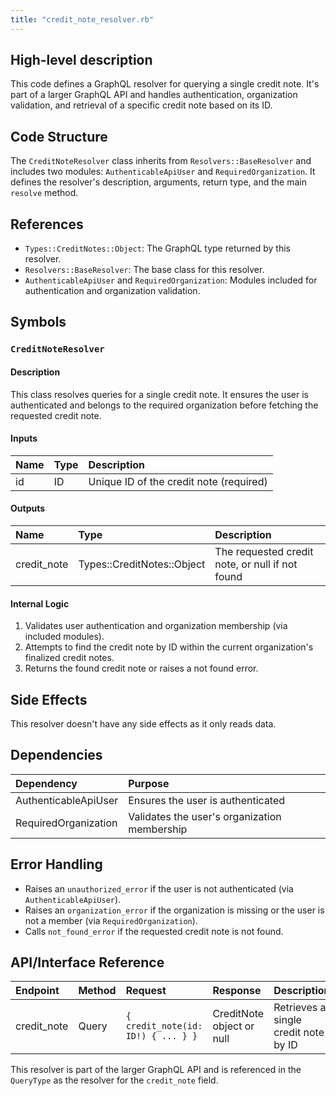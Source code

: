 ```yaml
---
title: "credit_note_resolver.rb"
---
```


## High-level description
This code defines a GraphQL resolver for querying a single credit note. It's part of a larger GraphQL API and handles authentication, organization validation, and retrieval of a specific credit note based on its ID.

## Code Structure
The `CreditNoteResolver` class inherits from `Resolvers::BaseResolver` and includes two modules: `AuthenticableApiUser` and `RequiredOrganization`. It defines the resolver's description, arguments, return type, and the main `resolve` method.

## References
- `Types::CreditNotes::Object`: The GraphQL type returned by this resolver.
- `Resolvers::BaseResolver`: The base class for this resolver.
- `AuthenticableApiUser` and `RequiredOrganization`: Modules included for authentication and organization validation.

## Symbols

### `CreditNoteResolver`
#### Description
This class resolves queries for a single credit note. It ensures the user is authenticated and belongs to the required organization before fetching the requested credit note.

#### Inputs
| Name | Type | Description |
|:-----|:-----|:------------|
| id | ID | Unique ID of the credit note (required) |

#### Outputs
| Name | Type | Description |
|:-----|:-----|:------------|
| credit_note | Types::CreditNotes::Object | The requested credit note, or null if not found |

#### Internal Logic
1. Validates user authentication and organization membership (via included modules).
2. Attempts to find the credit note by ID within the current organization's finalized credit notes.
3. Returns the found credit note or raises a not found error.

## Side Effects
This resolver doesn't have any side effects as it only reads data.

## Dependencies
| Dependency | Purpose |
|:-----------|:--------|
| AuthenticableApiUser | Ensures the user is authenticated |
| RequiredOrganization | Validates the user's organization membership |

## Error Handling
- Raises an `unauthorized_error` if the user is not authenticated (via `AuthenticableApiUser`).
- Raises an `organization_error` if the organization is missing or the user is not a member (via `RequiredOrganization`).
- Calls `not_found_error` if the requested credit note is not found.

## API/Interface Reference
| Endpoint | Method | Request | Response | Description |
|:---------|:-------|:--------|:---------|:------------|
| credit_note | Query | `{ credit_note(id: ID!) { ... } }` | CreditNote object or null | Retrieves a single credit note by ID |

This resolver is part of the larger GraphQL API and is referenced in the `QueryType` as the resolver for the `credit_note` field.